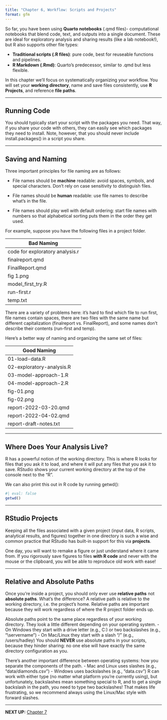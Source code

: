 ```yaml
---
title: "Chapter 6, Workflow: Scripts and Projects"
format: gfm
---
```


So far, you have been using **Quarto notebooks** (.qmd files)- computational notebooks that blend code, text, and outputs into a single document.
These are ideal for exploratory analysis and sharing results (like a lab notebook!), but R also supports other file types:

- **Traditional scripts (.R files)**: pure code, best for reuseable functions and pipelines.
- **R Markdown (.Rmd)**: Quarto's predecessor, similar to .qmd but less flexible.

In this chapter we'll focus on systematically organizing your workflow.
You will set your **working directory**, name and save files consistently, use **R Projects**, and reference **file paths**.

------------------------------------------------------------------------

## Running Code

You should typically start your script with the packages you need.
That way, if you share your code with others, they can easily see which packages they need to install.
Note, however, that you should never include install.packages() in a script you share.

------------------------------------------------------------------------

## Saving and Naming

Three important principles for file naming are as follows:

- File names should be **machine** readable: avoid spaces, symbols, and special characters.
Don’t rely on case sensitivity to distinguish files.

- File names should be **human** readable: use file names to describe what’s in the file.

- File names should play well with default ordering: start file names with numbers so that alphabetical sorting puts them in the order they get used.

For example, suppose you have the following files in a project folder.

 | Bad Naming  |
|--------|
| code for exploratory analysis.r  | 
|  finalreport.qmd  | 
| FinalReport.qmd | 
|  fig 1.png | 
|   model_first_try.R | 
|  run-first.r | 
|   temp.txt | 
  
There are a variety of problems here: it’s hard to find which file to run first, file names contain spaces, there are two files with the same name but different capitalization (finalreport vs. FinalReport), and some names don’t describe their contents (run-first and temp).

Here’s a better way of naming and organizing the same set of files:

 | Good Naming  |
|--------|
| 01-load-data.R | 
|   02-exploratory-analysis.R  | 
|   03-model-approach-1.R | 
|   04-model-approach-2.R   | 
|    fig-01.png   | 
|   fig-02.png | 
|    report-2022-03-20.qmd | 
|     report-2022-04-02.qmd | 
|      report-draft-notes.txt | 

------------------------------------------------------------------------

## Where Does Your Analysis Live?

R has a powerful notion of the working directory.
This is where R looks for files that you ask it to load, and where it will put any files that you ask it to save.
RStudio shows your current working directory at the top of the console next to the "R".

We can also print this out in R code by running getwd():
```r
#| eval: false
getwd()
```

------------------------------------------------------------------------

## RStudio Projects

Keeping all the files associated with a given project (input data, R scripts, analytical results, and figures) together in one directory is such a wise and common practice that RStudio has built-in support for this via **projects**.

One day, you will want to remake a figure or just understand where it came from.
If you rigorously save figures to files **with R code** and never with the mouse or the clipboard, you will be able to reproduce old work with ease!

------------------------------------------------------------------------

## Relative and Absolute Paths

Once you’re inside a project, you should only ever use **relative paths** not **absolute paths**.
What’s the difference?
A relative path is relative to the working directory, i.e. the project’s home.
Relative paths are important because they will work regardless of where the R project folder ends up.

Absolute paths point to the same place regardless of your working directory.
They look a little different depending on your operating system.
  - On Windows they start with a drive letter (e.g., C:) or two backslashes (e.g., "\\servername") 
  - On Mac/Linux they start with a slash “/” (e.g., /users/hadley)
You should **NEVER** use absolute paths in your scripts, because they hinder sharing: no one else will have exactly the same directory configuration as you.

There’s another important difference between operating systems: how you separate the components of the path.
  - Mac and Linux uses slashes (e.g., "data/diamonds.csv")
  - Windows uses backslashes (e.g., "data\diamonds.csv")
R can work with either type (no matter what platform you’re currently using), but unfortunately, backslashes mean something special to R, and to get a single backslash in the path, you need to type two backslashes!
That makes life frustrating, so we recommend always using the Linux/Mac style with forward slashes.

------------------------------------------------------------------------

**NEXT UP:** [Chapter 7](https://github.com/UCSC-Treehouse/Essential-skills-for-Treehouse-computational-research/blob/main/Chapter-Instructions/Chapter_07_Instructions.md)
